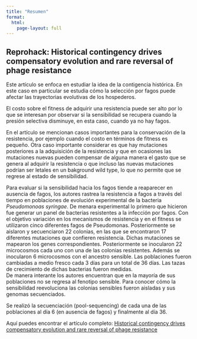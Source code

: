 ```yaml
---
title: "Resumen"
format: 
  html:
    page-layout: full 
---
```


## Reprohack: Historical contingency drives compensatory evolution and rare reversal of phage resistance

Este artículo se enfoca en estudiar la idea de la contigencia histórica. En este caso en particular se estudia cómo la selección por fagos puede afectar las trayectorias evolutivas de los hospederos.

El costo sobre el fitness de adquirir una resistencia puede ser alto por lo que se interesan por observar si la sensibilidad se recupera cuando la presión selectiva disminuye, en esta caso, cuando ya no hay fagos. 

En el artículo se mencionan casos importantes para la conservación de la resistencia, por ejemplo cuando el costo en términos de fitness es pequeño. Otra caso importante considerar es que hay mutaciones posteriores a la adquisición de la resistencia y que en ocasiones las mutaciones nuevas pueden compensar de alguna manera el gasto que se genera al adquirir la resistencia o que incluso las nuevas mutaciones podrían ser letales en un bakground wild type, lo que no permite que se regrese al estado de sensibilidad. 

Para evaluar si la sensibilidad hacia los fagos tiende a reaparecer en ausencia de fagos, los autores rastrea la resistencia a fagos a través del tiempo en poblaciones de evolución experimental de la bacteria *Pseudomonoas syringae*. 
De menara experimental lo primero que hicieron fue generar un panel de bacterias resistentes a la infección por fagos. Con el objetivo variación en los mecanismos de resistencia y en el fitness se utilizaron cinco diferentes fagos de Pseudomonas. Posteriormente se aislaron y secuenciaron 22 colonias, en las que se encontraron 17 diferentes mutaciones que confieren resistencia. Dichas mutaciones se mapearon los genes correspondientes.
Posteriormente se inocularon 22 microcosmos cada uno con una de las colonias resistentes. Además se inocularon 6 microcosmos con el ancestro sensible. Las poblaciones fueron cambiadas a medio fresco cada 3 días para un total de 36 días. Las tazas de crecimiento de dichas bacterias fueron medidas.  
De manera interante los autores encuentran que en la mayoría de sus poblaciones no se regresa al fenotipo sensible. Para conocer cómo la sensibilidad reevoluciona las colonias sensibles fueron aisladas y sus genomas secuenciados. 

Se realizó la secuenciación (pool-sequencing) de cada una de las poblaciones al día 6 (en ausencia de fagos) y finalmente al día 36. 

Aquí puedes encontrar el artículo completo: [Historical contingency drives compensatory evolution and rare reversal of phage resistance](https://academic.oup.com/mbe/article/39/9/msac182/6673247)

